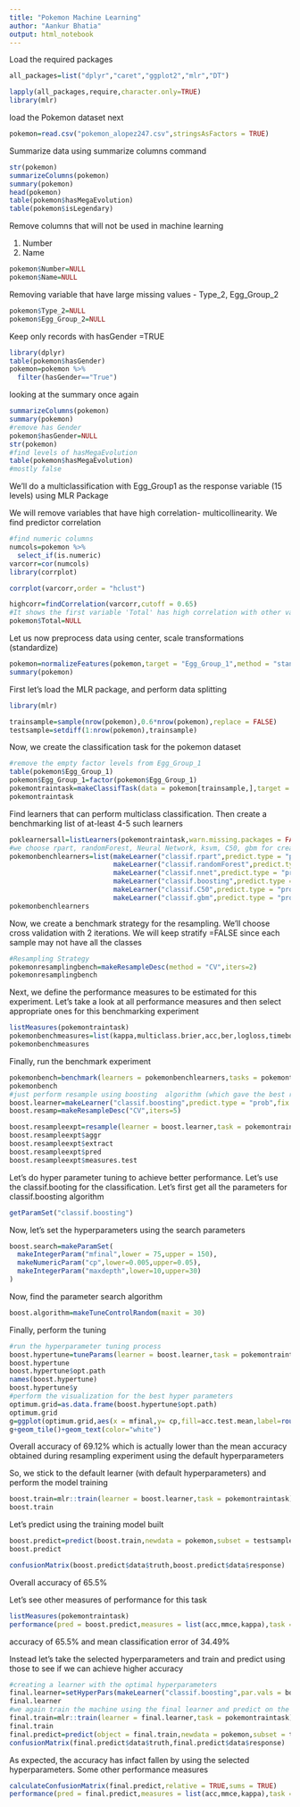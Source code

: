 ```yaml
---
title: "Pokemon Machine Learning"
author: "Aankur Bhatia"
output: html_notebook
---
```


Load the required packages

```r
all_packages=list("dplyr","caret","ggplot2","mlr","DT")

lapply(all_packages,require,character.only=TRUE)
library(mlr)
```

load the Pokemon dataset next

```r
pokemon=read.csv("pokemon_alopez247.csv",stringsAsFactors = TRUE)
```

Summarize data using summarize columns command

```r
str(pokemon)
summarizeColumns(pokemon)
summary(pokemon)
head(pokemon)
table(pokemon$hasMegaEvolution)
table(pokemon$isLegendary)

```



Remove columns that will not be used in machine learning

1. Number
2. Name 

```r
pokemon$Number=NULL
pokemon$Name=NULL
```

Removing variable that have large missing values - Type_2, Egg_Group_2
```r
pokemon$Type_2=NULL
pokemon$Egg_Group_2=NULL
```

Keep only records with hasGender =TRUE

```r
library(dplyr)
table(pokemon$hasGender)
pokemon=pokemon %>%
  filter(hasGender=="True")
```

looking at the summary once again

```r
summarizeColumns(pokemon)
summary(pokemon)
#remove has Gender
pokemon$hasGender=NULL
str(pokemon)
#find levels of hasMegaEvolution
table(pokemon$hasMegaEvolution)
#mostly false
```

We'll do a multiclassification with Egg_Group1 as the response variable (15 levels) using MLR Package


We will remove variables that have high correlation- multicollinearity. We find predictor correlation

```r
#find numeric columns
numcols=pokemon %>% 
  select_if(is.numeric)
varcorr=cor(numcols)
library(corrplot)

corrplot(varcorr,order = "hclust")

highcorr=findCorrelation(varcorr,cutoff = 0.65)
#It shows the first variable 'Total' has high correlation with other variables
pokemon$Total=NULL
```

Let us now preprocess data using center, scale transformations (standardize)

```r
pokemon=normalizeFeatures(pokemon,target = "Egg_Group_1",method = "standardize")
summary(pokemon)
```

First let's load the MLR package, and perform data splitting

```r
library(mlr)

trainsample=sample(nrow(pokemon),0.6*nrow(pokemon),replace = FALSE)
testsample=setdiff(1:nrow(pokemon),trainsample)
```

Now, we create the classification task for the pokemon dataset

```r
#remove the empty factor levels from Egg_Group_1
table(pokemon$Egg_Group_1)
pokemon$Egg_Group_1=factor(pokemon$Egg_Group_1)
pokemontraintask=makeClassifTask(data = pokemon[trainsample,],target = "Egg_Group_1")
pokemontraintask

```


Find learners that can perform multiclass classification. Then create a benchmarking list of at-least 4-5 such learners

```r
poklearnersall=listLearners(pokemontraintask,warn.missing.packages = FALSE)[c("class","package")]
#we choose rpart, randomForest, Neural Network, ksvm, C50, gbm for creating the benchmark experiment
pokemonbenchlearners=list(makeLearner("classif.rpart",predict.type = "prob",fix.factors.prediction = TRUE),
                          makeLearner("classif.randomForest",predict.type = "prob",fix.factors.prediction = TRUE),
                          makeLearner("classif.nnet",predict.type = "prob",fix.factors.prediction = TRUE),
                          makeLearner("classif.boosting",predict.type = "prob",fix.factors.prediction = TRUE),
                          makeLearner("classif.C50",predict.type = "prob",fix.factors.prediction = TRUE),
                          makeLearner("classif.gbm",predict.type = "prob",fix.factors.prediction = TRUE))
pokemonbenchlearners
```

Now, we create a benchmark strategy for the resampling. We'll choose cross validation with 2 iterations. We will keep stratify =FALSE since each sample may not have all the classes

```r
#Resampling Strategy
pokemonresamplingbench=makeResampleDesc(method = "CV",iters=2)
pokemonresamplingbench
```

Next, we define the performance measures to be estimated for this experiment. Let's take a look at all performance measures and then select appropriate ones for this benchmarking experiment

```r
listMeasures(pokemontraintask)
pokemonbenchmeasures=list(kappa,multiclass.brier,acc,ber,logloss,timeboth)
pokemonbenchmeasures
```

Finally, run the benchmark experiment

```r
pokemonbench=benchmark(learners = pokemonbenchlearners,tasks = pokemontraintask,resamplings = pokemonresamplingbench,measures = pokemonbenchmeasures)
pokemonbench
#just perform resample using boosting  algorithm (which gave the best results)
boost.learner=makeLearner("classif.boosting",predict.type = "prob",fix.factors.prediction = TRUE)
boost.resamp=makeResampleDesc("CV",iters=5)

boost.resampleexpt=resample(learner = boost.learner,task = pokemontraintask,resampling = boost.resamp,measures = pokemonbenchmeasures,extract = function(x) x$learner.model$variable.importance)
boost.resampleexpt$aggr
boost.resampleexpt$extract
boost.resampleexpt$pred
boost.resampleexpt$measures.test

```

Let's do hyper parameter tuning to achieve better performance. Let's use the classif.booting for the classification. Let's first get all the parameters for classif.boosting algorithm

```r
getParamSet("classif.boosting")
```

Now, let's set the hyperparameters using the search parameters

```r
boost.search=makeParamSet(
  makeIntegerParam("mfinal",lower = 75,upper = 150),
  makeNumericParam("cp",lower=0.005,upper=0.05),
  makeIntegerParam("maxdepth",lower=10,upper=30)
)

```

Now, find the parameter search algorithm

```r
boost.algorithm=makeTuneControlRandom(maxit = 30)
```


Finally, perform the tuning 


```r

#run the hyperparameter tuning process
boost.hypertune=tuneParams(learner = boost.learner,task = pokemontraintask,resampling = boost.resamp,measures = pokemonbenchmeasures,par.set = boost.search,control = boost.algorithm)
boost.hypertune
boost.hypertune$opt.path
names(boost.hypertune)
boost.hypertune$y
#perform the visualization for the best hyper parameters
optimum.grid=as.data.frame(boost.hypertune$opt.path)
optimum.grid
g=ggplot(optimum.grid,aes(x = mfinal,y= cp,fill=acc.test.mean,label=round(acc.test.mean,3)))
g+geom_tile()+geom_text(color="white")
```

Overall accuracy of 69.12% which is actually lower than the mean accuracy obtained during resampling experiment using the default hyperparameters

So, we stick to the default learner (with default hyperparameters) and perform the model training

```r
boost.train=mlr::train(learner = boost.learner,task = pokemontraintask)
boost.train
```

Let's predict using the training model built

```r

boost.predict=predict(boost.train,newdata = pokemon,subset = testsample)
boost.predict

confusionMatrix(boost.predict$data$truth,boost.predict$data$response)
```

Overall accuracy of 65.5%

Let's see other measures of performance for this task

```r
listMeasures(pokemontraintask)
performance(pred = boost.predict,measures = list(acc,mmce,kappa),task = pokemontraintask,model = boost.train)
```
accuracy of 65.5% and mean classification error of 34.49%

Instead let's take the selected hyperparameters and train and predict using those to see if we can achieve higher accuracy

```r
#creating a learner with the optimal hyperparameters
final.learner=setHyperPars(makeLearner("classif.boosting",par.vals = boost.hypertune$x))
final.learner
#we again train the machine using the final learner and predict on the test set once again
final.train=mlr::train(learner = final.learner,task = pokemontraintask)
final.train
final.predict=predict(object = final.train,newdata = pokemon,subset = testsample)
confusionMatrix(final.predict$data$truth,final.predict$data$response)
```

As expected, the accuracy has infact fallen by using the selected hyperparameters. Some other performance measures

```r
calculateConfusionMatrix(final.predict,relative = TRUE,sums = TRUE)
performance(pred = final.predict,measures = list(acc,mmce,kappa),task = pokemontraintask,model = final.train)
```





